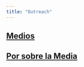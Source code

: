 ```yaml
---
title: "Outreach"
---
```


## [Medios](Medios/index.qmd)
## [Por sobre la Media](PSM/index.qmd)
<!-- ## [All you need is Lab](ALL/index.qmd) -->